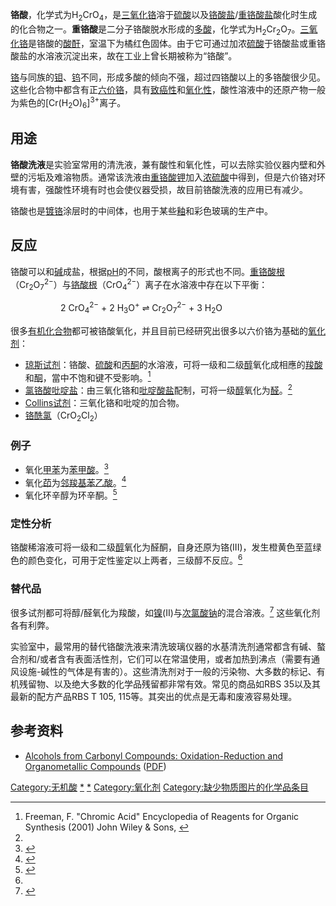 {{Chembox
| Watchedfields = changed
| verifiedrevid = 396311781
| ImageFile = ChromicAcid.svg
| ImageFile_Ref = {{chemboximage|correct|??}}
| ImageSize = 260
| ImageName = 重铬酸（左）和铬酸（右）的结构式
| IUPACName = Chromic(VI) acid
| OtherNames = 铬(VI)酸
| Section1 = {{Chembox Identifiers
| CASNo = 7738-94-5
| CASNo_Ref = {{cascite|correct|CAS}}
| PubChem = 24425
| PubChem_Ref = {{Pubchemcite|correct|PubChem}}
| ChemSpiderID = 22834
| ChemSpiderID_Ref = {{chemspidercite|correct|chemspider}}
| EINECS = 231-801-5
| ChEBI = 33143
| Gmelin = 25982
| SMILES = O[Cr](O)(=O)=O
| SMILES1 = O=[Cr](=O)(O)O
| StdInChI = 1S/Cr.2H2O.2O/h;2*1H2;;/q+2;;;;/p-2
| StdInChI_Ref = {{stdinchicite|correct|chemspider}}
| InChI = 1/Cr.2H2O.2O/h;2*1H2;;/q+2;;;;/p-2/rCrH2O4/c2-1(3,4)5/h2-3H
| StdInChIKey = KRVSOGSZCMJSLX-UHFFFAOYSA-L
| StdInChIKey_Ref = {{stdinchicite|correct|chemspider}}
| InChIKey = KRVSOGSZCMJSLX-OOUCQFSRAZ}}
| Section2 = {{Chembox Properties
| H = 2
| Cr = 1
| O = 4
| ExactMass = 117.935820456 g mol<sup>-1</sup>
| Appearance = 红色晶体
| Density = 1.201 g cm<sup>-3</sup>
| MeltingPtC = 197
| BoilingPtC = 250
| Boiling_notes = 分解
| Solubility = 1666.6 g dm<sup>-3</sup>}}}}
'''铬酸'''，化学式为H<sub>2</sub>CrO<sub>4</sub>，是[[三氧化铬|三氧化铬]]溶于[[硫酸|硫酸]]以及[[铬酸盐|铬酸盐]]/[[重铬酸盐|重铬酸盐]]酸化时生成的化合物之一。'''重铬酸'''是二分子铬酸脱水形成的[[多酸|多酸]]，化学式为H<sub>2</sub>Cr<sub>2</sub>O<sub>7</sub>。[[三氧化铬|三氧化铬]]是铬酸的[[酸酐|酸酐]]，室温下为橘红色固体。由于它可通过加浓[[硫酸|硫酸]]于铬酸盐或重铬酸盐的水溶液沉淀出来，故在工业上曾长期被称为“铬酸”。

[[铬|铬]]与同族的[[钼|钼]]、[[钨|钨]]不同，形成多酸的倾向不强，超过四铬酸以上的多铬酸很少见。这些化合物中都含有正[[六价铬|六价铬]]，具有[[致癌性|致癌性]]和[[氧化性|氧化性]]，酸性溶液中的还原产物一般为紫色的[Cr(H<sub>2</sub>O)<sub>6</sub>]<sup>3+</sup>离子。

==用途==
'''铬酸洗液'''是实验室常用的清洗液，兼有酸性和氧化性，可以去除实验仪器内壁和外壁的污垢及难溶物质。通常该洗液由[[重铬酸钾|重铬酸钾]]加入[[浓硫酸|浓硫酸]]中得到，但是六价铬对环境有害，强酸性环境有时也会使仪器受损，故目前铬酸洗液的应用已有减少。

铬酸也是[[镀铬|镀铬]]涂层时的中间体，也用于某些[[釉|釉]]和彩色玻璃的生产中。

==反应==
铬酸可以和[[碱|碱]]成盐，根据[[pH|pH]]的不同，酸根离子的形式也不同。[[重铬酸根|重铬酸根]]（Cr<sub>2</sub>O<sub>7</sub><sup>2−</sup>）与[[铬酸根|铬酸根]]（CrO<sub>4</sub><sup>2−</sup>）离子在水溶液中存在以下平衡：
::2 CrO<sub>4</sub><sup>2−</sup> + 2 H<sub>3</sub>O<sup>+</sup> ⇌ Cr<sub>2</sub>O<sub>7</sub><sup>2−</sup> + 3 H<sub>2</sub>O

很多[[有机化合物|有机化合物]]都可被铬酸氧化，并且目前已经研究出很多以六价铬为基础的[[氧化剂|氧化剂]]：
* [[琼斯氧化反应|琼斯试剂]]：铬酸、[[硫酸|硫酸]]和[[丙酮|丙酮]]的水溶液，可将一级和二级[[醇|醇]]氧化成相應的[[羧酸|羧酸]]和[[酮|酮]]，當中不饱和键不受影响。<ref name="Freeman">Freeman, F. "Chromic Acid" Encyclopedia of Reagents for Organic Synthesis (2001) John Wiley & Sons, {{doi|10.1002/047084289X.rc164}}</ref>
*[[氯铬酸吡啶盐|氯铬酸吡啶盐]]：由三氧化铬和[[吡啶|吡啶]][[盐酸盐|酸盐]]配制，可将一级[[醇|醇]]氧化为[[醛|醛]]。<ref name="Freeman" />
* [[Collins试剂|Collins试剂]]：三氧化铬和吡啶的加合物。
* [[铬酰氯|铬酰氯]]（CrO<sub>2</sub>Cl<sub>2</sub>）

=== 例子 ===
* 氧化[[甲苯|甲苯]]为[[苯甲酸|苯甲酸]]。<ref>{{OrgSynth | author = Kamm O.; Matthews, A. O. | title = p-Nitrobenzoic Acid | collvol = 1 | collvolpages = 392 | year = 1941 | prep = CV1P0392}}</ref>
* 氧化[[茚|茚]]为[[邻羧基苯乙酸|邻羧基苯乙酸]]。<ref>{{OrgSynth | author = Grummitt, O.; Egan, R.; Buck, A. | title = Homophthalic Acid and Anhydride | collvol = 3 | collvolpages = 449 (1955| prep = CV3P0449}}</ref>
* 氧化环辛醇为环辛酮。<ref>{{OrgSynth | author = Eisenbraun, E. J. | title = Cyclooctanone | collvol = 5 | collvolpages = 310 (1973 | prep = CV5P0310}}</ref>

=== 定性分析 ===
铬酸稀溶液可将一级和二级[[醇|醇]]氧化为醛酮，自身还原为铬(III)，发生橙黄色至蓝绿色的颜色变化，可用于定性鉴定以上两者，三级醇不反应。<ref name="Freeman" />

=== 替代品 ===
很多试剂都可将醇/醛氧化为羧酸，如[[镍|镍]](II)与[[次氯酸钠|次氯酸钠]]的混合溶液。<ref>{{cite journal | author = J. M. Grill, J. W. Ogle, S. A. Miller | title = An Efficient and Practical System for the Catalytic Oxidation of Alcohols, Aldehydes, and α,β-Unsaturated Carboxylic Acids | journal = [[J._Org._Chem.|J. Org. Chem.]] | year = 2006 | volume = 71 | issue = 25 | pages = 9291–9296 | doi = 10.1021/jo0612574}}</ref> 这些氧化剂各有利弊。

实验室中，最常用的替代铬酸洗液来清洗玻璃仪器的水基清洗剂通常都含有碱、螯合剂和/或者含有表面活性剂，它们可以在常温使用，或者加热到沸点（需要有通风设施-碱性的气体是有害的）。这些清洗剂对于一般的污染物、大多数的标记、有机残留物、以及绝大多数的化学品残留都非常有效。常见的商品如RBS 35以及其最新的配方产品RBS T 105, 115等。其突出的优点是无毒和废液容易处理。

==参考资料==
{{reflist}}
{{refbegin}}
* [http://www.hamline.edu/~rmajerle/Chem3460/Feb2105.pdf Alcohols from Carbonyl Compounds: Oxidation-Reduction and Organometallic Compounds]{{dead link|date=十一月 2017 |bot=InternetArchiveBot }} ([[PDF|PDF]])
{{refend}}
{{铬化合物}}
{{氢化合物}}
{{铬酸盐}}
[[Category:无机酸|Category:无机酸]]
[[Category:铬酸盐|*]]
[[Category:重铬酸盐|*]]
[[Category:氧化剂|Category:氧化剂]]
[[Category:缺少物质图片的化学品条目|Category:缺少物质图片的化学品条目]]
